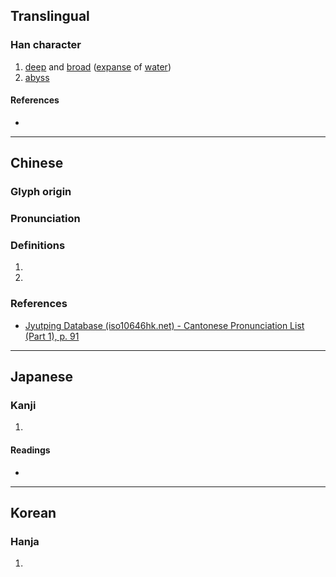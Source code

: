 {{character info}}
==Translingual==

===Han character===
{{Han char|rn=37|rad=大|as=12|sn=15|four=40123|canj=KELL|ids=⿱大淵}}

# [[deep]] and [[broad]] ([[expanse]] of [[water]])
# [[abyss]]

====References====
* {{Han ref|kx=0253.280|dkj=05995|dj=0515.220|hdz=10549.080|uh=596B|ud=22891|bh=E16A|bd=57706}}

----

==Chinese==
{{zh-forms|alt=蘊}}

===Glyph origin===
{{Han etym}}

===Pronunciation===
{{zh-pron
|m=yūn
|c=wan1
|mc=y
|oc=y
|cat=
}}

===Definitions===
{{zh-hanzi}}

# {{zh-only|淪奫}}
# {{zh-only|奫淪}}

===References===
* [http://www.iso10646hk.net/jp/document/download.jsp Jyutping Database (iso10646hk.net) - Cantonese Pronunciation List (Part 1), p. 91]

----

==Japanese==

===Kanji===
{{ja-kanji|grade=|rs=大11}}

# {{rfdef|ja|sort=大11}}

====Readings====
* {{ja-readings|on=いん|kun=いずみ}}

----

==Korean==

===Hanja===
{{ko-hanja|hangeul=윤|rv=yun|mr=yun}}

# {{rfdef|ko|sort=大11}}